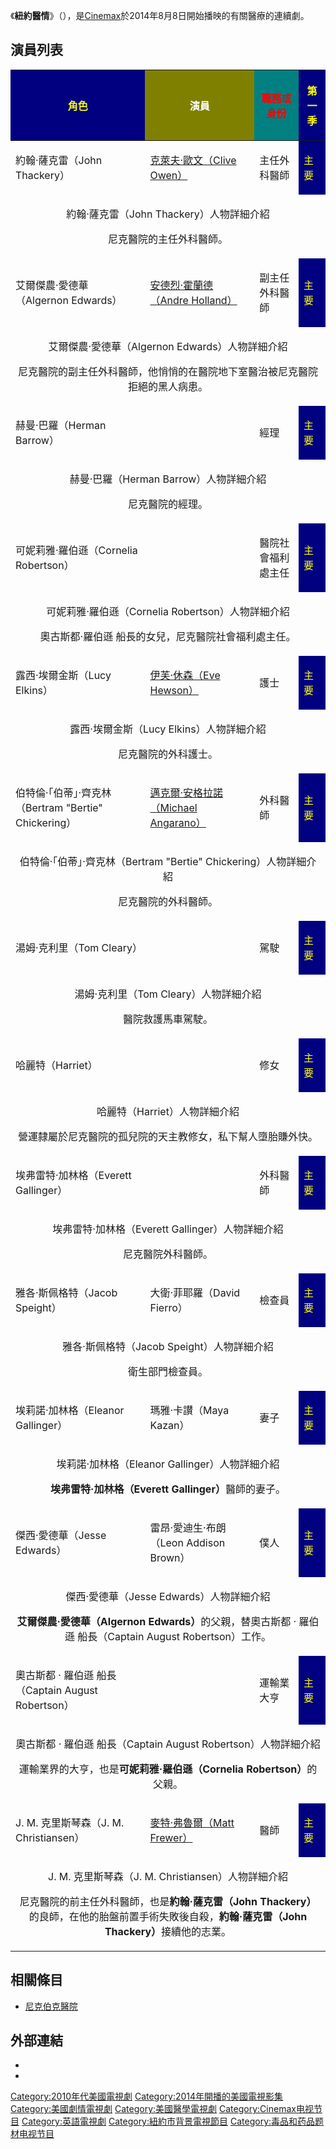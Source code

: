 {{noteTA
|T=zh-cn:尼克病院;zh-hk:杏林先鋒 (美國電視劇);zh-tw:紐約醫情;
|1=zh-cn:尼克病院;zh-hk:杏林先鋒;zh-tw:紐約醫情;
|G1=Movie
|G2=Show
|G3=Games
}}
{{電視節目資訊框
| 顏色       = Lavender
| 名稱       = 紐約醫情
| 原名       = {{lang|en|''The Knick''}}
| 圖片       = 
| 圖說       = 
| 類型       = 
| 原創       = 
| 導演       = {{ubl|[[史蒂芬·索德柏|史蒂芬·索德柏]]}}
| 編劇       = {{ubl|Jack Amiel|Michael Begler|{{tsl|en|Steven Katz|Steven Katz}}}}
| 演出       = {{ubl|[[克萊夫·歐文|克萊夫·歐文]]|[[安德烈·荷蘭|安德烈·荷蘭]]|{{tsl|en|Jeremy Bobb|Jeremy Bobb}}|{{tsl|en|Juliet Rylance|Juliet Rylance}}|{{tsl|en|Eve Hewson|Eve Hewson}}|[[邁克·安格拉諾|邁克·安格拉諾]]|{{tsl|en|Chris Sullivan|Chris Sullivan}}|{{tsl|en|Cara Seymour|Cara Seymour}}|{{tsl|en|Eric Johnson|Eric Johnson}}|David Fierro}}
| 主題曲     = {{tsl|en|Cliff Martinez|Cliff Martinez}}（作曲家）
| 國家       = {{USA}}
| 地區       = {{USA}}
| 語言       = [[英語|英語]]
| 季數       = 2
| 集數       = 20
| 製片人     = 
| 外景       = [[美國|美國]]
| 每集長     = 60分鐘（含廣告）
| 頻道       = [[Cinemax|Cinemax]]
| 電視網     = [[Cinemax|Cinemax]]
| 音訊制式   = [[立體聲|立體聲]]
| 開始       = {{start date|2014|8|8}}
| 結束       = {{end date|2014||}}
| 相關劇集   = 
| 中國大陸名稱 = 尼克病院
| 台灣名稱     = 紐約醫情
| 港澳名稱     = 杏林先鋒
| 馬新名稱     = 
| 官方網站   = http://www.cinemax.com/the-knick/
| imdb_id    = 
| tv_com_id  = 
}}

《'''紐約醫情'''》（{{lang-en|''The Knick''}}），是[[Cinemax|Cinemax]]於2014年8月8日開始播映的有關醫療的連續劇。
{{Clear}}

== 演員列表 ==
{|class="wikitable" style="text-align:center"
!style="background:navy"|<font color=yellow>角色
!style="background:olive"|<font color=white>演員
!style="background:teal"|<font color=red>職務或身份
!style="background:navy"|<font color=yellow>第一季
|-
|約翰·薩克雷（John Thackery）||[[克萊夫·歐文|克萊夫·歐文（Clive Owen）]]||主任外科醫師||style="background:navy"|<font color=yellow>主要
|-
|colspan=4 align="center"|<div class="NavFrame"><div class="NavHead">約翰·薩克雷（John Thackery）人物詳細介紹</div><div class="NavContent">
尼克醫院的主任外科醫師。</div></div>
|-
|艾爾傑農·愛德華（Algernon Edwards）||[[安德烈·荷蘭|安德烈·霍蘭德（Andre Holland）]]||副主任外科醫師||style="background:navy"|<font color=yellow>主要
|-
|colspan=4 align="center"|<div class="NavFrame"><div class="NavHead">艾爾傑農·愛德華（Algernon Edwards）人物詳細介紹</div><div class="NavContent">
尼克醫院的副主任外科醫師，他悄悄的在醫院地下室醫治被尼克醫院拒絕的黑人病患。</div></div>
|-
|赫曼·巴羅（Herman Barrow）||{{tsl|en|Jeremy Bobb|傑瑞米·鲍勃|傑瑞米·鲍勃（Jeremy Bobb）}}||經理||style="background:navy"|<font color=yellow>主要
|-
|colspan=4 align="center"|<div class="NavFrame"><div class="NavHead">赫曼·巴羅（Herman Barrow）人物詳細介紹</div><div class="NavContent">
尼克醫院的經理。</div></div>
|-
|可妮莉雅·羅伯遜（Cornelia Robertson）||{{tsl|en|Juliet Rylance|茱麗葉·勞倫斯|茱麗葉·勞倫斯（Juliet Rylance）}}||醫院社會福利處主任||style="background:navy"|<font color=yellow>主要
|-
|colspan=4 align="center"|<div class="NavFrame"><div class="NavHead">可妮莉雅·羅伯遜（Cornelia Robertson）人物詳細介紹</div><div class="NavContent">
奧古斯都·羅伯遜 船長的女兒，尼克醫院社會福利處主任。</div></div>
|-
|露西·埃爾金斯（Lucy Elkins）||[[伊芙·休森|伊芙·休森（Eve Hewson）]]||護士||style="background:navy"|<font color=yellow>主要
|-
|colspan=4 align="center"|<div class="NavFrame"><div class="NavHead">露西·埃爾金斯（Lucy Elkins）人物詳細介紹</div><div class="NavContent">
尼克醫院的外科護士。</div></div>
|-
|伯特倫·「伯蒂」·齊克林（Bertram "Bertie" Chickering）||[[邁克·安格拉諾|邁克爾·安格拉諾（Michael Angarano）]]||外科醫師||style="background:navy"|<font color=yellow>主要
|-
|colspan=4 align="center"|<div class="NavFrame"><div class="NavHead">伯特倫·「伯蒂」·齊克林（Bertram "Bertie" Chickering）人物詳細介紹</div><div class="NavContent">
尼克醫院的外科醫師。</div></div>
|-
|湯姆·克利里（Tom Cleary）||{{tsl|en|Chris Sullivan|克里斯·蘇利文|克里斯·蘇利文（Chris Sullivan）}}||駕駛||style="background:navy"|<font color=yellow>主要
|-
|colspan=4 align="center"|<div class="NavFrame"><div class="NavHead">湯姆·克利里（Tom Cleary）人物詳細介紹</div><div class="NavContent">
醫院救護馬車駕駛。</div></div>
|-
|哈麗特（Harriet）||{{tsl|en|Cara Seymour|凱拉·西摩|凱拉·西摩（Cara Seymour）}}||修女||style="background:navy"|<font color=yellow>主要
|-
|colspan=4 align="center"|<div class="NavFrame"><div class="NavHead">哈麗特（Harriet）人物詳細介紹</div><div class="NavContent">
營運隸屬於尼克醫院的孤兒院的天主教修女，私下幫人墮胎賺外快。</div></div>
|-
|埃弗雷特·加林格（Everett Gallinger）||{{tsl|en|Eric Johnson|艾瑞克·詹森|艾瑞克·詹森（Eric Johnson）}}||外科醫師||style="background:navy"|<font color=yellow>主要
|-
|colspan=4 align="center"|<div class="NavFrame"><div class="NavHead">埃弗雷特·加林格（Everett Gallinger）人物詳細介紹</div><div class="NavContent">
尼克醫院外科醫師。</div></div>
|-
|雅各·斯佩格特（Jacob Speight）||大衛·菲耶羅（David Fierro）||檢查員||style="background:navy"|<font color=yellow>主要
|-
|colspan=4 align="center"|<div class="NavFrame"><div class="NavHead">雅各·斯佩格特（Jacob Speight）人物詳細介紹</div><div class="NavContent">
衛生部門檢查員。</div></div>
|-
|埃莉諾·加林格（Eleanor Gallinger）||瑪雅·卡讃（Maya Kazan）||妻子||style="background:navy"|<font color=yellow>主要
|-
|colspan=4 align="center"|<div class="NavFrame"><div class="NavHead">埃莉諾·加林格（Eleanor Gallinger）人物詳細介紹</div><div class="NavContent">
'''埃弗雷特·加林格（Everett Gallinger）'''醫師的妻子。</div></div>
|-
|傑西·愛德華（Jesse Edwards）||雷昂·愛迪生·布朗（Leon Addison Brown）||僕人||style="background:navy"|<font color=yellow>主要
|-
|colspan=4 align="center"|<div class="NavFrame"><div class="NavHead">傑西·愛德華（Jesse Edwards）人物詳細介紹</div><div class="NavContent">
'''艾爾傑農·愛德華（Algernon Edwards）'''的父親，替奧古斯都 · 羅伯遜 船長（Captain August Robertson）工作。</div></div>
|-
|奧古斯都 · 羅伯遜 船長（Captain August Robertson）||{{tsl|en|Grainger Hines|格蘭傑·漢斯|格蘭傑·漢斯（Grainger Hines）}}||運輸業大亨||style="background:navy"|<font color=yellow>主要
|-
|colspan=4 align="center"|<div class="NavFrame"><div class="NavHead">奧古斯都 · 羅伯遜 船長（Captain August Robertson）人物詳細介紹</div><div class="NavContent">
運輸業界的大亨，也是'''可妮莉雅·羅伯遜（Cornelia Robertson）'''的父親。</div></div>
|-
|J. M. 克里斯琴森（J. M. Christiansen）||[[馬特·弗里沃|麥特·弗魯爾（Matt Frewer）]]||醫師||style="background:navy"|<font color=yellow>主要
|-
|colspan=4 align="center"|<div class="NavFrame"><div class="NavHead">J. M. 克里斯琴森（J. M. Christiansen）人物詳細介紹</div><div class="NavContent">
尼克醫院的前主任外科醫師，也是'''約翰·薩克雷（John Thackery）'''的良師，在他的胎盤前置手術失敗後自殺，'''約翰·薩克雷（John Thackery）'''接續他的志業。</div></div>
|}

== 相關條目 ==
* [[尼克伯克醫院|尼克伯克醫院]]

== 外部連結 ==
* {{Official website|http://www.cinemax.com/the-knick/}}
* {{IMDb title|2937900}}

{{史蒂文·索德伯格}}
{{Cinemax}}
{{DEFAULTSORT:Knick, The}}
[[Category:2010年代美國電視劇|Category:2010年代美國電視劇]]
[[Category:2014年開播的美國電視影集|Category:2014年開播的美國電視影集]]
[[Category:美國劇情電視劇|Category:美國劇情電視劇]]
[[Category:美國醫學電視劇|Category:美國醫學電視劇]]
[[Category:Cinemax电视节目|Category:Cinemax电视节目]]
[[Category:英語電視劇|Category:英語電視劇]]
[[Category:紐約市背景電視節目|Category:紐約市背景電視節目]]
[[Category:毒品和药品题材电视节目|Category:毒品和药品题材电视节目]]